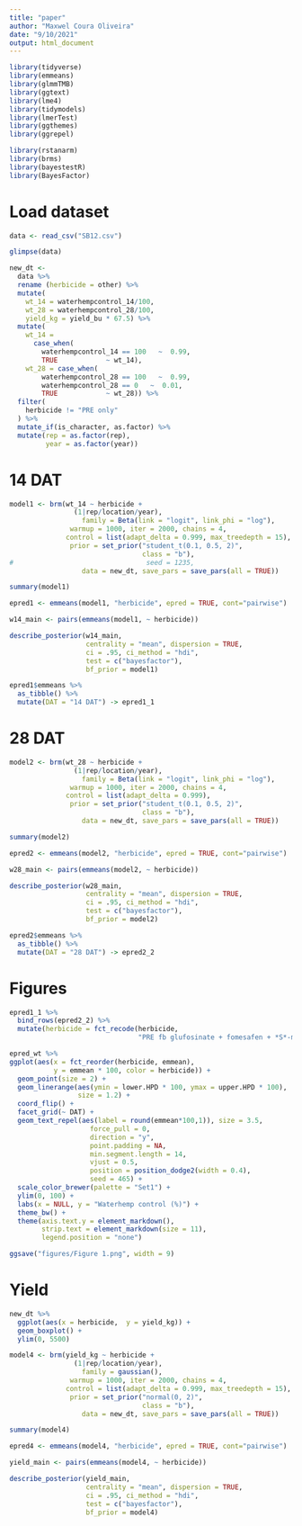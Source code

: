 ```yaml
---
title: "paper"
author: "Maxwel Coura Oliveira"
date: "9/10/2021"
output: html_document
---
```


```r
library(tidyverse)
library(emmeans)
library(glmmTMB)
library(ggtext)
library(lme4)
library(tidymodels)
library(lmerTest)
library(ggthemes)
library(ggrepel)
```

```r
library(rstanarm)
library(brms)
library(bayestestR)
library(BayesFactor)
```

# Load dataset

```r
data <- read_csv("SB12.csv")
```

```r
glimpse(data)
```

```r
new_dt <- 
  data %>% 
  rename (herbicide = other) %>% 
  mutate(
    wt_14 = waterhempcontrol_14/100,
    wt_28 = waterhempcontrol_28/100,
    yield_kg = yield_bu * 67.5) %>% 
  mutate(
    wt_14 = 
      case_when(
        waterhempcontrol_14 == 100   ~  0.99,
        TRUE            ~ wt_14),
    wt_28 = case_when(
        waterhempcontrol_28 == 100   ~  0.99,
        waterhempcontrol_28 == 0   ~  0.01,
        TRUE            ~ wt_28)) %>% 
  filter(
    herbicide != "PRE only"
  ) %>% 
  mutate_if(is_character, as.factor) %>% 
  mutate(rep = as.factor(rep),
         year = as.factor(year))
```

# 14 DAT

```r
model1 <- brm(wt_14 ~ herbicide +
                (1|rep/location/year),
                  family = Beta(link = "logit", link_phi = "log"),
               warmup = 1000, iter = 2000, chains = 4, 
              control = list(adapt_delta = 0.999, max_treedepth = 15),
               prior = set_prior("student_t(0.1, 0.5, 2)", 
                                 class = "b"),
#                                 seed = 1235,
                  data = new_dt, save_pars = save_pars(all = TRUE))
```


```r
summary(model1)
```

```r
epred1 <- emmeans(model1, "herbicide", epred = TRUE, cont="pairwise")
```

```r
w14_main <- pairs(emmeans(model1, ~ herbicide))

describe_posterior(w14_main,
                   centrality = "mean", dispersion = TRUE,
                   ci = .95, ci_method = "hdi",
                   test = c("bayesfactor"),
                   bf_prior = model1)
```

```r
epred1$emmeans %>% 
  as_tibble() %>% 
  mutate(DAT = "14 DAT") -> epred1_1
```

# 28 DAT

```r
model2 <- brm(wt_28 ~ herbicide +
                (1|rep/location/year),
                  family = Beta(link = "logit", link_phi = "log"),
               warmup = 1000, iter = 2000, chains = 4, 
              control = list(adapt_delta = 0.999),
               prior = set_prior("student_t(0.1, 0.5, 2)", 
                                 class = "b"),
                  data = new_dt, save_pars = save_pars(all = TRUE))
```

```r
summary(model2)
```

```r
epred2 <- emmeans(model2, "herbicide", epred = TRUE, cont="pairwise")
```

```r
w28_main <- pairs(emmeans(model2, ~ herbicide))

describe_posterior(w28_main,
                   centrality = "mean", dispersion = TRUE,
                   ci = .95, ci_method = "hdi",
                   test = c("bayesfactor"),
                   bf_prior = model2)
```

```r
epred2$emmeans %>% 
  as_tibble() %>% 
  mutate(DAT = "28 DAT") -> epred2_2
```

# Figures

```r
epred1_1 %>% 
  bind_rows(epred2_2) %>% 
  mutate(herbicide = fct_recode(herbicide,
                                "PRE fb glufosinate + fomesafen + *S*-metolachlor" = "PRE fb glufosinate + fomesafen + S-metolachlor")) -> epred_wt
```


```r
epred_wt %>% 
ggplot(aes(x = fct_reorder(herbicide, emmean), 
           y = emmean * 100, color = herbicide)) +
  geom_point(size = 2) +
  geom_linerange(aes(ymin = lower.HPD * 100, ymax = upper.HPD * 100),
                 size = 1.2) +
  coord_flip() +
  facet_grid(~ DAT) +
  geom_text_repel(aes(label = round(emmean*100,1)), size = 3.5,
                    force_pull = 0,
                    direction = "y",
                    point.padding = NA,
                    min.segment.length = 14,
                    vjust = 0.5,
                    position = position_dodge2(width = 0.4),
                    seed = 465) +
  scale_color_brewer(palette = "Set1") +
  ylim(0, 100) +
  labs(x = NULL, y = "Waterhemp control (%)") +
  theme_bw() +
  theme(axis.text.y = element_markdown(),
        strip.text = element_markdown(size = 11),
        legend.position = "none")

ggsave("figures/Figure 1.png", width = 9)
```

# Yield

```r
new_dt %>% 
  ggplot(aes(x = herbicide,  y = yield_kg)) +
  geom_boxplot() +
  ylim(0, 5500)
```


```r
model4 <- brm(yield_kg ~ herbicide +
                (1|rep/location/year), 
                  family = gaussian(),
               warmup = 1000, iter = 2000, chains = 4, 
              control = list(adapt_delta = 0.999, max_treedepth = 15),
               prior = set_prior("normal(0, 2)", 
                                 class = "b"),
                  data = new_dt, save_pars = save_pars(all = TRUE))
```

```r
summary(model4)
```

```r
epred4 <- emmeans(model4, "herbicide", epred = TRUE, cont="pairwise")
```

```r
yield_main <- pairs(emmeans(model4, ~ herbicide))

describe_posterior(yield_main,
                   centrality = "mean", dispersion = TRUE,
                   ci = .95, ci_method = "hdi",
                   test = c("bayesfactor"),
                   bf_prior = model4)
```